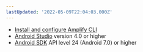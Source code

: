 ```yaml
---
lastUpdated: '2022-05-09T22:04:03.000Z'
---
```

* [Install and configure Amplify CLI](https://docs.amplify.aws/cli/start/install)
* [Android Studio](https://developer.android.com/studio/index.html#downloads) version 4.0 or higher
* [Android SDK](https://developer.android.com/studio/releases/platforms) API level 24 (Android 7.0) or higher
